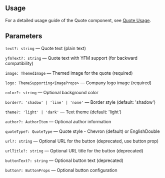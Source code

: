 

<Meta of={QuoteStories} />
<StoryTemplate>

## Usage

For a detailed usage guide of the Quote component, see [Quote Usage](https://github.com/gravity-ui/page-constructor/blob/main/memory-bank/usage/quote.md).

## Parameters

`text?: string` — Quote text (plain text)

`yfmText?: string` — Quote text with YFM support (for backward compatibility)

`image: ThemedImage` — Themed image for the quote (required)

`logo: ThemeSupporting<ImageProps>` — Company logo image (required)

`color?: string` — Optional background color

`border?: 'shadow' | 'line' | 'none'` — Border style (default: 'shadow')

`theme?: 'light' | 'dark'` — Text theme (default: 'light')

`author?: AuthorItem` — Optional author information

`quoteType?: QuoteType` — Quote style - Chevron (default) or EnglishDouble

`url?: string` — Optional URL for the button (deprecated, use button prop)

`urlTitle?: string` — Optional URL title for the button (deprecated)

`buttonText?: string` — Optional button text (deprecated)

`button?: ButtonProps` — Optional button configuration

</StoryTemplate>
